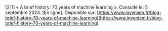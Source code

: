 \[211\]	« A brief history: 70 years of machine learning ». Consulté le: 5 septembre 2024\. \[En ligne\]. Disponible sur: [https://www.inveniam.fr/blog-brief-history-70-years-of-machine-learning](https://www.inveniam.fr/blog-brief-history-70-years-of-machine-learning)